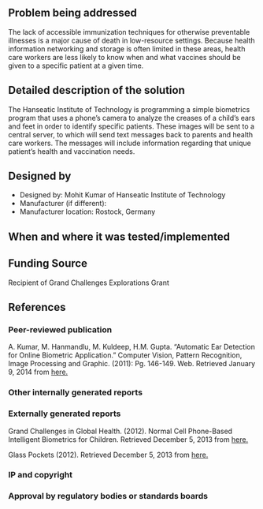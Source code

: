 {{Medical Device
|Health Topic=Child mortality, 
|Classification=Preventative
|Scope=Prototype
|Location=Africa, Asia, North America, South America
|Image=Imageneeded.png
}}
<!-- Please make sure to use the format provided below for consistency between all devices. -->
==Problem being addressed==
The lack of accessible immunization techniques for otherwise preventable illnesses is a major cause of death in low-resource settings. Because health information networking and storage is often limited in these areas, health care workers are less likely to know when and what vaccines should be given to a specific patient at a given time.

==Detailed description of the solution==
The Hanseatic Institute of Technology is programming a simple biometrics program that uses a phone’s camera to analyze the creases of a child’s ears and feet in order to identify specific patients.  These images will be sent to a central server, to which will send text messages back to parents and health care workers.  The messages will include information regarding that unique patient’s health and vaccination needs.

==Designed by==
*Designed by: Mohit Kumar of Hanseatic Institute of Technology
*Manufacturer (if different):
*Manufacturer location: Rostock, Germany

==When and where it was tested/implemented ==

==Funding Source==
Recipient of Grand Challenges Explorations Grant

==References==
===Peer-reviewed publication===
A. Kumar, M. Hanmandlu, M. Kuldeep, H.M. Gupta. “Automatic Ear Detection for Online Biometric Application.” Computer Vision, Pattern Recognition, Image Processing and Graphic. (2011): Pg. 146-149. Web. Retrieved January 9, 2014 from [http://ieeexplore.ieee.org/xpl/login.jsp?tp=&arnumber=6133022&url=http%3A%2F%2Fieeexplore.ieee.org%2Fiel5%2F6132472%2F6132986%2F06133022.pdf%3Farnumber%3D6133022 here.]

===Other internally generated reports===
===Externally generated reports===
Grand Challenges in Global Health. (2012). Normal Cell Phone-Based Intelligent Biometrics for Children. Retrieved December 5, 2013 from [http://www.grandchallenges.org/Explorations/Pages/GrantsAwarded.aspx?Topic=Cell%20phone%20applications&Round=all&Phase=1 here.]

Glass Pockets (2012). Retrieved December 5, 2013 from [http://maps.foundationcenter.org/rc/grants/html/48835.html here.]

===IP and copyright===
===Approval by regulatory bodies or standards boards===

<!-- Add relevant categories, such as [[Category:HIV]] or [[Category:Malaria]] below this line -->